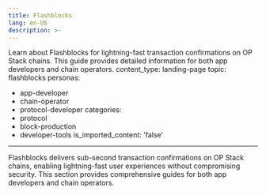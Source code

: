 ```yaml
---
title: Flashblocks
lang: en-US
description: >-
---
```


  Learn about Flashblocks for lightning-fast transaction confirmations on OP Stack chains.
  This guide provides detailed information for both app developers and chain operators.
content_type: landing-page
topic: flashblocks
personas:
  - app-developer
  - chain-operator
  - protocol-developer
categories:
  - protocol
  - block-production
  - developer-tools
is_imported_content: 'false'
---
Flashblocks delivers sub-second transaction confirmations on OP Stack chains, enabling lightning-fast user experiences without compromising security. This section provides comprehensive guides for both app developers and chain operators.

<CardGroup>
  <Card title="Flashblocks" href="/operators/chain-operators/features/flashblocks/apps" />
  
  <Card title="Flashblocks: A Guide for Chain Operators" href="/operators/chain-operators/features/flashblocks/chain-operators" />
</CardGroup>
